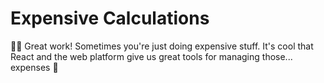 # Expensive Calculations

<EpicVideo url="https://www.epicreact.dev/workshops/react-performance/dad-joke-break-expensive-calculations" />

👨‍💼 Great work! Sometimes you're just doing expensive stuff. It's cool that React
and the web platform give us great tools for managing those... expenses 🤑
